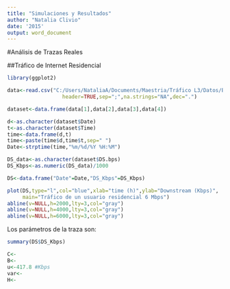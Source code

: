 ```yaml
---
title: "Simulaciones y Resultados"
author: "Natalia Clivio"
date: '2015'
output: word_document
---
```

#Análisis de Trazas Reales

##Tráfico de Internet Residencial

```r
library(ggplot2)

data<-read.csv("C:/Users/NataliaA/Documents/Maestria/Tráfico L3/Datos/Bitrate+for+CM_week.csv",
                  header=TRUE,sep=";",na.strings="NA",dec=".")

dataset<-data.frame(data[1],data[2],data[3],data[4])

d<-as.character(dataset$Date)
t<-as.character(dataset$Time)
time<-data.frame(d,t)
time<-paste(time$d,time$t,sep=" ")
Date<-strptime(time,"%m/%d/%Y %H:%M")

DS_data<-as.character(dataset$DS.bps)
DS_Kbps<-as.numeric(DS_data)/1000

DS<-data.frame("Date"=Date,"DS_Kbps"=DS_Kbps)

plot(DS,type="l",col="blue",xlab="time (h)",ylab="Downstream (Kbps)",
     main="Tráfico de un usuario residencial 6 Mbps")
abline(v=NULL,h=2000,lty=3,col="gray")
abline(v=NULL,h=4000,lty=3,col="gray")
abline(v=NULL,h=6000,lty=3,col="gray")
````

Los parámetros de la traza son:

````r
summary(DS$DS_Kbps)

C<-
B<-
u<-417.8 #Kbps
var<-
H<-
````


